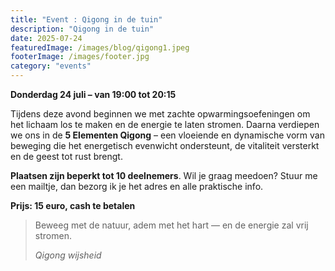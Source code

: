 ```yaml
---
title: "Event : Qigong in de tuin"
description: "Qigong in de tuin"
date: 2025-07-24
featuredImage: /images/blog/qigong1.jpeg
footerImage: /images/footer.jpg
category: "events"
---
```


**Donderdag 24 juli – van 19:00 tot 20:15**

Tijdens deze avond beginnen we met zachte opwarmingsoefeningen om het lichaam los te maken en de energie te laten stromen. Daarna verdiepen we ons in de **5 Elementen Qigong** – een vloeiende en dynamische vorm van beweging die het energetisch evenwicht ondersteunt, de vitaliteit versterkt en de geest tot rust brengt.

**Plaatsen zijn beperkt tot 10 deelnemers**.
Wil je graag meedoen? Stuur me een mailtje, dan bezorg ik je het adres en alle praktische info.

**Prijs: 15 euro, cash te betalen**


<blockquote>
  <p>Beweeg met de natuur, adem met het hart — en de energie zal vrij stromen.</p>
  <cite>Qigong wijsheid</cite>
</blockquote>